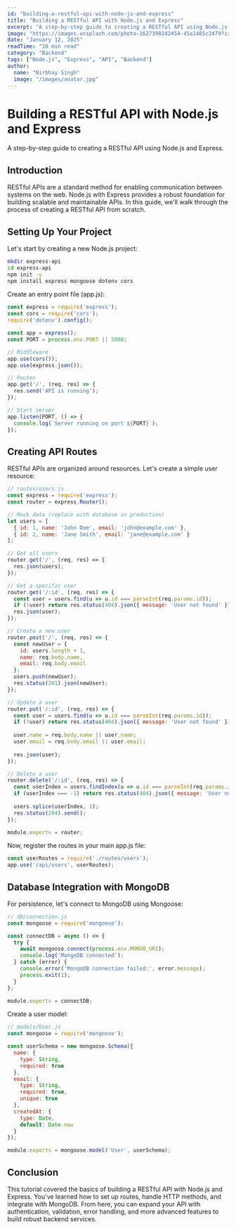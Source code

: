 ```yaml
---
id: "building-a-restful-api-with-node-js-and-express"
title: "Building a RESTful API with Node.js and Express"
excerpt: "A step-by-step guide to creating a RESTful API using Node.js and Express."
image: "https://images.unsplash.com/photo-1627398242454-45a1465c2479?ixlib=rb-4.0.3&ixid=M3wxMjA3fDB8MHxwaG90by1wYWdlfHx8fGVufDB8fHx8fA%3D%3D&auto=format&fit=crop&w=1000&q=80"
date: "January 12, 2025"
readTime: "10 min read"
category: "Backend"
tags: ["Node.js", "Express", "API", "Backend"]
author:
  name: "Nirbhay Singh"
  image: "/images/avatar.jpg"
---
```


# Building a RESTful API with Node.js and Express

A step-by-step guide to creating a RESTful API using Node.js and Express.

## Introduction

RESTful APIs are a standard method for enabling communication between systems on the web. Node.js with Express provides a robust foundation for building scalable and maintainable APIs. In this guide, we'll walk through the process of creating a RESTful API from scratch.

## Setting Up Your Project

Let's start by creating a new Node.js project:

```bash
mkdir express-api
cd express-api
npm init -y
npm install express mongoose dotenv cors
```

Create an entry point file (app.js):

```javascript
const express = require('express');
const cors = require('cors');
require('dotenv').config();

const app = express();
const PORT = process.env.PORT || 5000;

// Middleware
app.use(cors());
app.use(express.json());

// Routes
app.get('/', (req, res) => {
  res.send('API is running');
});

// Start server
app.listen(PORT, () => {
  console.log(`Server running on port ${PORT}`);
});
```

## Creating API Routes

RESTful APIs are organized around resources. Let's create a simple user resource:

```javascript
// routes/users.js
const express = require('express');
const router = express.Router();

// Mock data (replace with database in production)
let users = [
  { id: 1, name: 'John Doe', email: 'john@example.com' },
  { id: 2, name: 'Jane Smith', email: 'jane@example.com' }
];

// Get all users
router.get('/', (req, res) => {
  res.json(users);
});

// Get a specific user
router.get('/:id', (req, res) => {
  const user = users.find(u => u.id === parseInt(req.params.id));
  if (!user) return res.status(404).json({ message: 'User not found' });
  res.json(user);
});

// Create a new user
router.post('/', (req, res) => {
  const newUser = {
    id: users.length + 1,
    name: req.body.name,
    email: req.body.email
  };
  users.push(newUser);
  res.status(201).json(newUser);
});

// Update a user
router.put('/:id', (req, res) => {
  const user = users.find(u => u.id === parseInt(req.params.id));
  if (!user) return res.status(404).json({ message: 'User not found' });
  
  user.name = req.body.name || user.name;
  user.email = req.body.email || user.email;
  
  res.json(user);
});

// Delete a user
router.delete('/:id', (req, res) => {
  const userIndex = users.findIndex(u => u.id === parseInt(req.params.id));
  if (userIndex === -1) return res.status(404).json({ message: 'User not found' });
  
  users.splice(userIndex, 1);
  res.status(204).send();
});

module.exports = router;
```

Now, register the routes in your main app.js file:

```javascript
const userRoutes = require('./routes/users');
app.use('/api/users', userRoutes);
```

## Database Integration with MongoDB

For persistence, let's connect to MongoDB using Mongoose:

```javascript
// db/connection.js
const mongoose = require('mongoose');

const connectDB = async () => {
  try {
    await mongoose.connect(process.env.MONGO_URI);
    console.log('MongoDB connected');
  } catch (error) {
    console.error('MongoDB connection failed:', error.message);
    process.exit(1);
  }
};

module.exports = connectDB;
```

Create a user model:

```javascript
// models/User.js
const mongoose = require('mongoose');

const userSchema = new mongoose.Schema({
  name: {
    type: String,
    required: true
  },
  email: {
    type: String,
    required: true,
    unique: true
  },
  createdAt: {
    type: Date,
    default: Date.now
  }
});

module.exports = mongoose.model('User', userSchema);
```

## Conclusion

This tutorial covered the basics of building a RESTful API with Node.js and Express. You've learned how to set up routes, handle HTTP methods, and integrate with MongoDB. From here, you can expand your API with authentication, validation, error handling, and more advanced features to build robust backend services. 